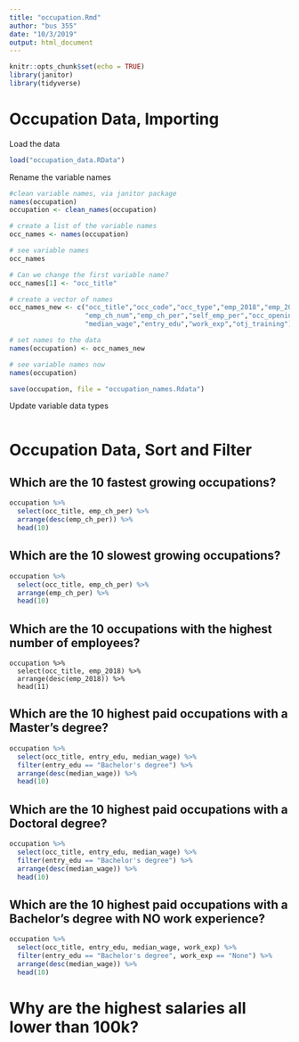 ```yaml
---
title: "occupation.Rmd"
author: "bus 355"
date: "10/3/2019"
output: html_document
---
```


```r
knitr::opts_chunk$set(echo = TRUE)
library(janitor)
library(tidyverse)

```

# Occupation Data, Importing

Load the data
```r
load("occupation_data.RData")

```

Rename the variable names
```r
#clean variable names, via janitor package
names(occupation)
occupation <- clean_names(occupation)

# create a list of the variable names
occ_names <- names(occupation)

# see variable names
occ_names

# Can we change the first variable name?
occ_names[1] <- "occ_title"

# create a vector of names
occ_names_new <- c("occ_title","occ_code","occ_type","emp_2018","emp_2028",
                   "emp_ch_num","emp_ch_per","self_emp_per","occ_openings",
                   "median_wage","entry_edu","work_exp","otj_training")

# set names to the data
names(occupation) <- occ_names_new

# see variable names now
names(occupation)

save(occupation, file = "occupation_names.Rdata")

```


Update variable data types
```r

```


# Occupation Data, Sort and Filter

## Which are the 10 fastest growing occupations?
```r
occupation %>%
  select(occ_title, emp_ch_per) %>%
  arrange(desc(emp_ch_per)) %>%
  head(10)
```


## Which are the 10 slowest growing occupations?
```r
occupation %>%
  select(occ_title, emp_ch_per) %>%
  arrange(emp_ch_per) %>%
  head(10)

```

## Which are the 10 occupations with the highest number of employees?
```{recho=FALSE}
occupation %>%
  select(occ_title, emp_2018) %>%
  arrange(desc(emp_2018)) %>%
  head(11)

```

## Which are the 10 highest paid occupations with a Master's degree?
```r
occupation %>%
  select(occ_title, entry_edu, median_wage) %>%
  filter(entry_edu == "Bachelor's degree") %>%
  arrange(desc(median_wage)) %>%
  head(10)
```

## Which are the 10 highest paid occupations with a Doctoral degree?
```r
occupation %>%
  select(occ_title, entry_edu, median_wage) %>%
  filter(entry_edu == "Bachelor's degree") %>%
  arrange(desc(median_wage)) %>%
  head(10)

```

## Which are the 10 highest paid occupations with a Bachelor's degree with NO work experience?
```r
occupation %>%
  select(occ_title, entry_edu, median_wage, work_exp) %>%
  filter(entry_edu == "Bachelor's degree", work_exp == "None") %>%
  arrange(desc(median_wage)) %>%
  head(10)
```

# Why are the highest salaries all lower than 100k?

